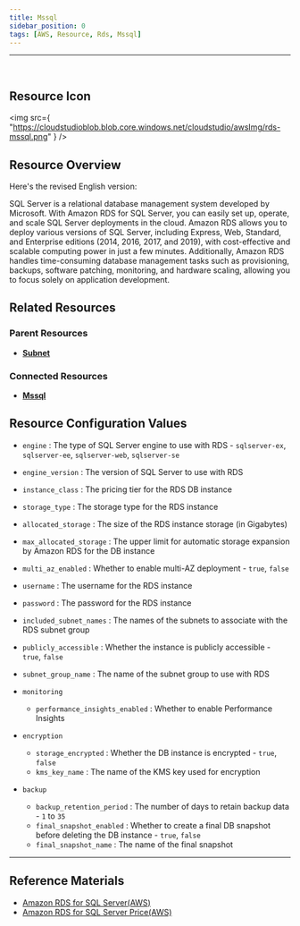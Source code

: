```yaml
---
title: Mssql
sidebar_position: 0
tags: [AWS, Resource, Rds, Mssql]
---
```


<hr />
<br />

## Resource Icon

<img
    src={
        "https://cloudstudioblob.blob.core.windows.net/cloudstudio/awsImg/rds-mssql.png"
    }
/>

## Resource Overview

Here's the revised English version:

SQL Server is a relational database management system developed by Microsoft. 
With Amazon RDS for SQL Server, you can easily set up, operate, and scale SQL Server deployments in the cloud. 
Amazon RDS allows you to deploy various versions of SQL Server, including Express, Web, Standard, and Enterprise editions (2014, 2016, 2017, and 2019), with cost-effective and scalable computing power in just a few minutes. Additionally, Amazon RDS handles time-consuming database management tasks such as provisioning, backups, software patching, monitoring, and hardware scaling, allowing you to focus solely on application development.

## Related Resources

### Parent Resources

-   [**Subnet**](https://docs.cstudio.app/docs/resource/aws/Vpc/Subnet)

### Connected Resources

-   [**Mssql**](https://docs.cstudio.app/docs/resource/aws/Rds/Mssql)

## Resource Configuration Values

-   `engine` : The type of SQL Server engine to use with RDS - `sqlserver-ex`, `sqlserver-ee`, `sqlserver-web`, `sqlserver-se`
-   `engine_version` : The version of SQL Server to use with RDS
-   `instance_class` : The pricing tier for the RDS DB instance
-   `storage_type` : The storage type for the RDS instance
-   `allocated_storage` : The size of the RDS instance storage (in Gigabytes)
-   `max_allocated_storage` : The upper limit for automatic storage expansion by Amazon RDS for the DB instance
-   `multi_az_enabled` : Whether to enable multi-AZ deployment - `true`, `false`
-   `username` : The username for the RDS instance
-   `password` : The password for the RDS instance
-   `included_subnet_names` : The names of the subnets to associate with the RDS subnet group
-   `publicly_accessible` : Whether the instance is publicly accessible - `true`, `false`
-   `subnet_group_name` : The name of the subnet group to use with RDS

-   `monitoring`
    -   `performance_insights_enabled` : Whether to enable Performance Insights

-   `encryption`
    -   `storage_encrypted` : Whether the DB instance is encrypted - `true`, `false`
    -   `kms_key_name` : The name of the KMS key used for encryption

-   `backup`
    -   `backup_retention_period` : The number of days to retain backup data - `1` to `35`
    -   `final_snapshot_enabled` : Whether to create a final DB snapshot before deleting the DB instance - `true`, `false`
    -   `final_snapshot_name` : The name of the final snapshot

---

## Reference Materials

-   [Amazon RDS for SQL Server(AWS)](https://aws.amazon.com/ko/rds/sqlserver/)
-   [Amazon RDS for SQL Server Price(AWS)](https://aws.amazon.com/ko/rds/sqlserver/pricing/?nc=sn&loc=4)
